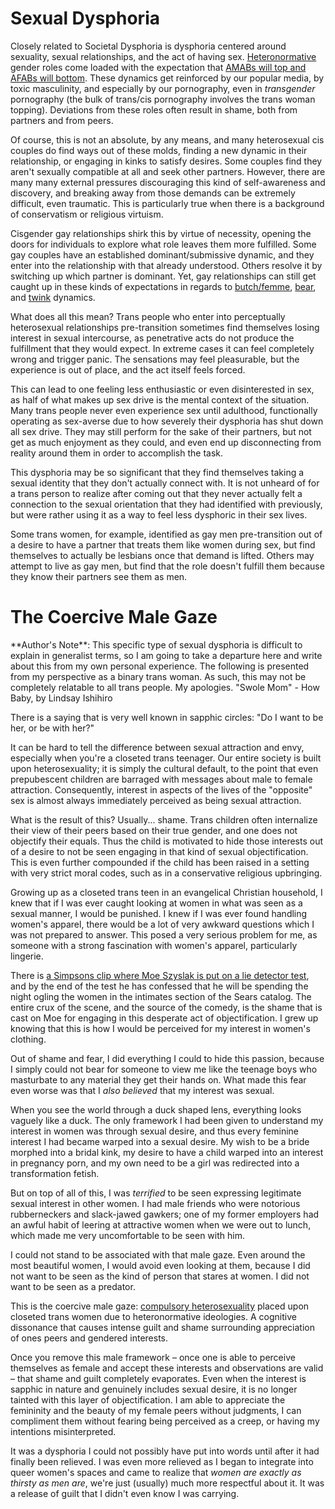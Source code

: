 

<Meta
  title="How Gender Dysphoria Manifests: Sexual Dysphoria"
  linkTitle="Sexual Dysphoria"
  description="Sometimes a Cigar doesn't want to be smoked."
/>

<Disclaimer />

# Sexual Dysphoria

Closely related to Societal Dysphoria is dysphoria centered around sexuality, sexual relationships, and the act of having sex. [Heteronormative](https://en.wikipedia.org/wiki/Heteronormativity) gender roles come loaded with the expectation that [AMABs will top and AFABs will bottom](https://en.wikipedia.org/wiki/Top,_bottom_and_versatile). These dynamics get reinforced by our popular media, by toxic masculinity, and especially by our pornography, even in *transgender* pornography (the bulk of trans/cis pornography involves the trans woman topping). Deviations from these roles often result in shame, both from partners and from peers.

Of course, this is not an absolute, by any means, and many heterosexual cis couples do find ways out of these molds, finding a new dynamic in their relationship, or engaging in kinks to satisfy desires. Some couples find they aren't sexually compatible at all and seek other partners. However, there are many many external pressures discouraging this kind of self-awareness and discovery, and breaking away from those demands can be extremely difficult, even traumatic. This is particularly true when there is a background of conservatism or religious virtuism.

Cisgender gay relationships shirk this by virtue of necessity, opening the doors for individuals to explore what role leaves them more fulfilled. Some gay couples have an established dominant/submissive dynamic, and they enter into the relationship with that already understood. Others resolve it by switching up which partner is dominant. Yet, gay relationships can still get caught up in these kinds of expectations in regards to [butch/femme](https://en.wikipedia.org/wiki/Butch_and_femme), [bear](https://en.wikipedia.org/wiki/Bear_(gay_culture)), and [twink](https://en.wikipedia.org/wiki/Twink_(gay_slang)) dynamics.

What does all this mean? Trans people who enter into perceptually heterosexual relationships pre-transition sometimes find themselves losing interest in sexual intercourse, as penetrative acts do not produce the fulfillment that they would expect. In extreme cases it can feel completely wrong and trigger panic. The sensations may feel pleasurable, but the experience is out of place, and the act itself feels forced.

<Gutter>
  <Tweet id="1137399651458519040" />
</Gutter>

This can lead to one feeling less enthusiastic or even disinterested in sex, as half of what makes up sex drive is the mental context of the situation. Many trans people never even experience sex until adulthood, functionally operating as sex-averse due to how severely their dysphoria has shut down all sex drive. They may still perform for the sake of their partners, but not get as much enjoyment as they could, and even end up disconnecting from reality around them in order to accomplish the task.

This dysphoria may be so significant that they find themselves taking a sexual identity that they don't actually connect with. It is not unheard of for a trans person to realize after coming out that they never actually felt a connection to the sexual orientation that they had identified with previously, but were rather using it as a way to feel less dysphoric in their sex lives.

Some trans women, for example, identified as gay men pre-transition out of a desire to have a partner that treats them like women during sex, but find themselves to actually be lesbians once that demand is lifted. Others may attempt to live as gay men, but find that the role doesn't fulfill them because they know their partners see them as men.

# The Coercive Male Gaze

<Note>
  **Author's Note**: This specific type of sexual dysphoria is difficult to explain in generalist terms, so I am going to take a departure here and write about this from my own personal experience. The following is presented from my perspective as a binary trans woman. As such, this may not be completely relatable to all trans people. My apologies.
</Note>

<Gutter>
  <Card>
    <Card.Media
      as={Image}
      src="/en/images/howbaby_swole.png"
      alt=""
      href="http://howbabycomic.com/comic/hb279/"
    />
    <Card.Content>
      &quot;Swole Mom&quot; - How Baby, by Lindsay Ishihiro
    </Card.Content>
  </Card>
</Gutter>

There is a saying that is very well known in sapphic circles: "Do I want to be her, or be with her?"

It can be hard to tell the difference between sexual attraction and envy, especially when you're a closeted trans teenager. Our entire society is built upon heterosexuality; it is simply the cultural default, to the point that even prepubescent children are barraged with messages about male to female attraction. Consequently, interest in aspects of the lives of the "opposite" sex is almost always immediately perceived as being sexual attraction.

What is the result of this? Usually... shame. Trans children often internalize their view of their peers based on their true gender, and one does not objectify their equals. Thus the child is motivated to hide those interests out of a desire to not be seen engaging in that kind of sexual objectification. This is even further compounded if the child has been raised in a setting with very strict moral codes, such as in a conservative religious upbringing.

Growing up as a closeted trans teen in an evangelical Christian household, I knew that if I was ever caught looking at women in what was seen as a sexual manner, I would be punished. I knew if I was ever found handling women's apparel, there would be a lot of very awkward questions which I was not prepared to answer. This posed a very serious problem for me, as someone with a strong fascination with women's apparel, particularly lingerie.

There is [a Simpsons clip where Moe Szyslak is put on a lie detector test](https://www.youtube.com/watch?v=iQGwrK_yDEg), and by the end of the test he has confessed that he will be spending the night ogling the women in the intimates section of the Sears catalog. The entire crux of the scene, and the source of the comedy, is the shame that is cast on Moe for engaging in this desperate act of objectification. I grew up knowing that this is how I would be perceived for my interest in women's clothing.

Out of shame and fear, I did everything I could to hide this passion, because I simply could not bear for someone to view me like the teenage boys who masturbate to any material they get their hands on. What made this fear even worse was that I *also believed* that my interest was sexual.

When you see the world through a duck shaped lens, everything looks vaguely like a duck. The only framework I had been given to understand my interest in women was through sexual desire, and thus every feminine interest I had became warped into a sexual desire. My wish to be a bride morphed into a bridal kink, my desire to have a child warped into an interest in pregnancy porn, and my own need to be a girl was redirected into a transformation fetish.

But on top of all of this, I was *terrified* to be seen expressing legitimate sexual interest in other women. I had male friends who were notorious rubberneckers and slack-jawed gawkers; one of my former employers had an awful habit of leering at attractive women when we were out to lunch, which made me very uncomfortable to be seen with him.

I could not stand to be associated with that male gaze. Even around the most beautiful women, I would avoid even looking at them, because I did not want to be seen as the kind of person that stares at women. I did not want to be seen as a predator.

This is the coercive male gaze: [compulsory heterosexuality](https://en.wikipedia.org/wiki/Compulsory_heterosexuality) placed upon closeted trans women due to heteronormative ideologies. A cognitive dissonance that causes intense guilt and shame surrounding appreciation of ones peers and gendered interests.

Once you remove this male framework – once one is able to perceive themselves as female and accept these interests and observations are valid – that shame and guilt completely evaporates. Even when the interest is sapphic in nature and genuinely includes sexual desire, it is no longer tainted with this layer of objectification. I am able to appreciate the femininity and the beauty of my female peers without judgments, I can compliment them without fearing being perceived as a creep, or having my intentions misinterpreted.

It was a dysphoria I could not possibly have put into words until after it had finally been relieved. I was even more relieved as I began to integrate into queer women's spaces and came to realize that _women are exactly as thirsty as men are_, we're just (usually) much more respectful about it. It was a release of guilt that I didn't even know I was carrying.
